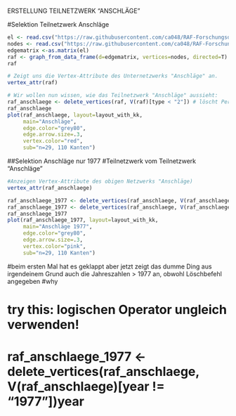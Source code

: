 ERSTELLUNG TEILNETZWERK "ANSCHLÄGE"

#Selektion Teilnetzwerk Anschläge

```{r Teilnetzwerke nach Vertex-Attributen (delete_vertices)}
el <- read.csv("https://raw.githubusercontent.com/ca048/RAF-Forschungsdesign/master/edges.csv", header=T, as.is=T, sep = ",")
nodes <- read.csv("https://raw.githubusercontent.com/ca048/RAF-Forschungsdesign/master/nodes.csv", header=T, as.is=T, sep = ",")
edgematrix <-as.matrix(el)
raf <- graph_from_data_frame(d=edgematrix, vertices=nodes, directed=T)
raf

# Zeigt uns die Vertex-Attribute des Unternetzwerks "Anschläge" an.
vertex_attr(raf)

# Wir wollen nun wissen, wie das Teilnetzwerk "Anschläge" aussieht:
raf_anschlaege <- delete_vertices(raf, V(raf)[type < "2"]) # löscht Personen
raf_anschlaege
plot(raf_anschlaege, layout=layout_with_kk,
     main="Anschläge",
     edge.color="grey80",
     edge.arrow.size=.3,
     vertex.color="red",
     sub="n=29, 110 Kanten")
```
##Selektion Anschläge nur 1977
#Teilnetzwerk vom Teilnetzwerk "Anschläge"
```{r delete_vertices, exercise=TRUE, exercise.lines = 15}

#Anzeigen Vertex-Attribute des obigen Netzwerks "Anschläge)
vertex_attr(raf_anschlaege)

raf_anschlaege_1977 <- delete_vertices(raf_anschlaege, V(raf_anschlaege)[year > "1977"])
raf_anschlaege_1977 <- delete_vertices(raf_anschlaege, V(raf_anschlaege)[year < "1977"])
raf_anschlaege_1977
plot(raf_anschlaege_1977, layout=layout_with_kk,
     main="Anschläge 1977",
     edge.color="grey80",
     edge.arrow.size=.3,
     vertex.color="pink",
     sub="n=29, 110 Kanten")
```
#beim ersten Mal hat es geklappt aber jetzt zeigt das dumme Ding aus irgendeinem Grund auch die Jahreszahlen > 1977 an, obwohl Löschbefehl angegeben
#why

# try this: logischen Operator ungleich verwenden!
# raf_anschlaege_1977 <- delete_vertices(raf_anschlaege, V(raf_anschlaege)[year != "1977"])year 
